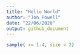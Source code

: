 ```yaml
---
title: "Hello World"
author: "Jon Powell"
date: "22/06/2020"
output: github_document
---
```

```r
sample( x= 1:4, size = 2)
```

